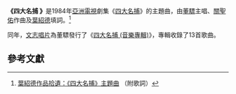 {{Multiple issues|
{{Notability Unreferenced|time=2020-08-25T15:28:25+00:00}}
{{Refimprove|time=2020-08-25T15:28:25+00:00}}
}}
{{Infobox song
|Album          = 《四大名捕》
| name          = 四大名捕
| cover         = 
| cover_size    = 
| alt           = 
| border        = 
| caption       = 
| type          = song
| artist        = [[董驃|董驃]]
| album         = 
| EP            = 
| language      = [[粵語|粵語]]
| English_title = 
| A-side        = 
| B-side        = 
| written       = 
| published     = 
| released      = 1984年
| format        = 
| recorded      = 
| studio        = 
| venue         = 
| genre         = 
| length        = {{Duration|m=2|s=48}} 
| label         = [[香港唱片公司列表|文志唱片]]
| writer        = 
| composer      = [[關聖佑|關聖佑]]
| lyricist      = [[葉紹德|葉紹德]]
| arranger      = 
| producer      = 
| chronology    = 
| prev_title    = 
| prev_year     = 
| next_title    = 
| next_year     = 
| tracks        = 
| misc          = 
}}

'''《四大名捕 》'''是1984年[[亞洲電視|亞洲電視]]劇集《[[四大名捕_(亞洲電視劇集)|四大名捕]]》的主題曲，由[[董驃|董驃]]主唱、[[關聖佑|關聖佑]]作曲及[[葉紹德|葉紹德]]填詞。<ref>[http://m.blog.chinaunix.net/uid-20375883-id-1960066.html 葉紹德作品拾遺：《四大名捕》主題曲] {{Wayback|url=http://m.blog.chinaunix.net/uid-20375883-id-1960066.html |date=20210302105407 }}（附歌詞）</ref>

同年，[[香港唱片公司列表|文志唱片]]為董驃發行了《[[董驃|四大名捕 (音樂專輯)]]》，專輯收錄了13首歌曲。

==參考文獻==
{{reflist}}
{{music-stub}}